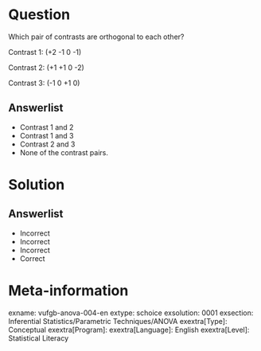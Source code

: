 Question
========

Which pair of contrasts are orthogonal to each other?

Contrast 1: (+2   -1   0  -1)

Contrast 2: (+1  +1   0  -2)

Contrast 3: (-1    0  +1   0)
  
Answerlist
----------
* Contrast 1 and 2
* Contrast 1 and 3 
* Contrast 2 and 3
* None of the contrast pairs.

Solution
========

Answerlist
----------
* Incorrect
* Incorrect
* Incorrect
* Correct

Meta-information
================
exname: vufgb-anova-004-en
extype: schoice
exsolution: 0001
exsection: Inferential Statistics/Parametric Techniques/ANOVA
exextra[Type]: Conceptual
exextra[Program]: 
exextra[Language]: English
exextra[Level]: Statistical Literacy
